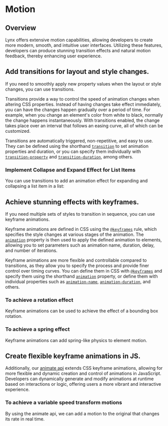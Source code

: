 
# Motion

## Overview

Lynx offers extensive motion capabilities, allowing developers to create more modern, smooth, and intuitive user interfaces. Utilizing these features, developers can produce stunning transition effects and natural motion feedback, thereby enhancing user experience.

## Add transitions for layout and style changes.

If you need to smoothly apply new property values when the layout or style changes, you can use transitions.

Transitions provide a way to control the speed of animation changes when altering CSS properties. Instead of having changes take effect immediately, you can have the changes happen gradually over a period of time. For example, when you change an element's color from white to black, normally the change happens instantaneously. With transitions enabled, the change takes place over an interval that follows an easing curve, all of which can be customized.

Transitions are automatically triggered, non-repetitive, and easy to use. They can be defined using the shorthand [`transition`](../../api/css/properties/transition) to set animation properties and duration, or you can specify them individually with [`transition-property`](../../api/css/properties/transition-property) and [`transition-duration`](../../api/css/properties/transition-duration), among others.

### Implement Collapse and Expand Effect for List Items

You can use transitions to add an animation effect for expanding and collapsing a list item in a list:

<Go
  img="https://lf-lynx.tiktok-cdns.com/obj/lynx-artifacts-oss-sg/lynx-website/assets/doc/animation-guide-transition.webp"
  example="animation"
  defaultFile="src/transition_toggle/index.tsx"
  defaultEntryFile="dist/toggle_transition_demo.lynx.bundle"
  entry="src/transition_toggle"
/>

## Achieve stunning effects with keyframes.

If you need multiple sets of styles to transition in sequence, you can use keyframe animations.

Keyframe animations are defined in CSS using the [`@keyframes`](../../api/css/at-rule/keyframes) rule, which specifies the style changes at various stages of the animation. The [`animation`](../../api/css/properties/animation) property is then used to apply the defined animation to elements, allowing you to set parameters such as animation name, duration, delay, and number of iterations.

Keyframe animations are more flexible and controllable compared to transitions, as they allow you to specify the process and provide finer control over timing curves. You can define them in CSS with [`@keyframes`](../../api/css/at-rule/keyframes) and specify them using the shorthand [`animation`](../../api/css/properties/animation) property, or define them with individual properties such as [`animation-name`](../../api/css/properties/animation-name), [`animation-duration`](../../api/css/properties/animation-duration), and others.

### To achieve a rotation effect

Keyframe animations can be used to achieve the effect of a bounding box rotation.

<Go
  img="https://lf-lynx.tiktok-cdns.com/obj/lynx-artifacts-oss-sg/lynx-website/assets/doc/animation-guide-rotate.webp"
  example="animation"
  defaultFile="src/keyframe_rotate/index.scss"
  defaultEntryFile="dist/keyframe_rotate.lynx.bundle"
  entry="src/keyframe_rotate"
/>

### To achieve a spring effect

Keyframe animations can add spring-like physics to element motion.

<Go
  img="https://lf-lynx.tiktok-cdns.com/obj/lynx-artifacts-oss-sg/lynx-website/assets/doc/animation-guide-spring.webp"
  example="animation"
  defaultFile="src/keyframe_spring/index.scss"
  defaultEntryFile="dist/keyframe_spring.lynx.bundle"
  entry="src/keyframe_spring"
/>

## Create flexible keyframe animations in JS.

Additionally, our [animate api](../../api/lynx-api/lynx/lynx-animate-api) extends CSS keyframe animations, allowing for more flexible and dynamic creation and control of animations in JavaScript. Developers can dynamically generate and modify animations at runtime based on interactions or logic, offering users a more vibrant and interactive experience.

### To achieve a variable speed transform motions

By using the animate api, we can add a motion to the original that changes its rate in real time.

<Go
  img="https://lf-lynx.tiktok-cdns.com/obj/lynx-artifacts-oss-sg/lynx-website/assets/doc/animate.gif"
  example="animation"
  defaultFile="src/animate/index.tsx"
  defaultEntryFile="dist/animate.lynx.bundle"
  entry="src/animate"
/>
